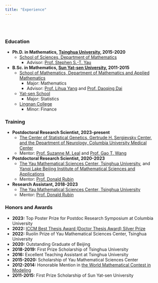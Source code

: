 ```yaml
---
title: "Experience"
---
```


<br><br>

### Education

- **Ph.D. in Mathematics, [Tsinghua University](https://www.tsinghua.edu.cn/en/), 2015-2020**
  - [School of Sciences, Department of Mathematics](https://www.math.tsinghua.edu.cn/#)
    - Advisor: [Prof. Stephen S.-T. Yau](http://homepages.math.uic.edu/~yau/)
- **B.Sc. in Mathematics, [Sun Yat-sen University](https://www.sysu.edu.cn/sysuen/index.htm), 2011-2015**
  - [School of Mathematics, Department of Mathematics and Applied Mathematics](https://math.sysu.edu.cn/page/25)
    - Major: Mathematics
    - Advisor: [Prof. Lihua Yang](https://math.sysu.edu.cn/teacher/634) and [Prof. Daoqing Dai](https://scholar.google.com/citations?user=wghJ4rkAAAAJ&hl=zh-CN)
  - [Yat-sen School](https://baike.baidu.com/item/中山大学逸仙学院/56627027)
    - Major: Statistics
  - [Lingnan College](https://lingnan.sysu.edu.cn/en)
    - Minor: Finance

### Training

- **Postdoctoral Research Scientist, 2023-present**
  - [The Center of Statistical Genetics, Gertrude H. Sergievsky Center, and the Department of Neurology, Columbia University Medical Center](https://www.neurology.columbia.edu/research/research-centers-and-programs/center-statistical-genetics)
  - Mentor: [Prof. Suzanne M. Leal](https://www.neurology.columbia.edu/profile/suzanne-m-leal-phd) and [Prof. Gao T. Wang](https://www.tigerwang.org)
- **Postdoctoral Research Scientist, 2020-2023**
  - [The Yau Mathematical Sciences Center, Tsinghua University](https://ymsc.tsinghua.edu.cn/en/), and [Yanqi Lake Beijing Institute of Mathematical Sciences and Applications](https://www.bimsa.cn)
  - Mentor: [Prof. Donald Rubin](https://statistics.fas.harvard.edu/people/donald-b-rubin)
- **Research Assistant, 2018-2023**
  - [The Yau Mathematical Sciences Center, Tsinghua University](https://ymsc.tsinghua.edu.cn/en/)
  - Mentor: [Prof. Donald Rubin](https://statistics.fas.harvard.edu/people/donald-b-rubin)

### Honors and Awards

- **2023:** Top Poster Prize for Postdoc Research Symposium at Columbia University
- **2022:** [ICCM Best Thesis Award (Doctor Thesis Award) Silver Prize](http://www.yau-bta.com/en/show-86-37.html)
- **2022:** Ruolin Prize of Yau Mathematical Sciences Center, Tsinghua University
- **2020:** Outstanding Graduate of Beijing
- **2018-2019:** First Prize Scholarship of Tsinghua University
- **2016:** Excellent Teaching Assistant at Tsinghua University
- **2015-2020:** Scholarship of Yau Mathematical Sciences Center
- **2012-2014:** Honorable Mention in [the World Mathematical Contest in Modeling](https://www.comap.com/contests/mcm-icm)
- **2011-2015:** First Prize Scholarship of Sun Yat-sen University